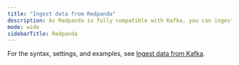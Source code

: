 ```yaml
---
title: "Ingest data from Redpanda"
description: As Redpanda is fully compatible with Kafka, you can ingest data from Redpanda into RisingWave in the same way as you ingest data from Kafka.
mode: wide
sidebarTitle: Redpanda
---
```


For the syntax, settings, and examples, see [Ingest data from Kafka](/docs/current/ingest-from-kafka/).
